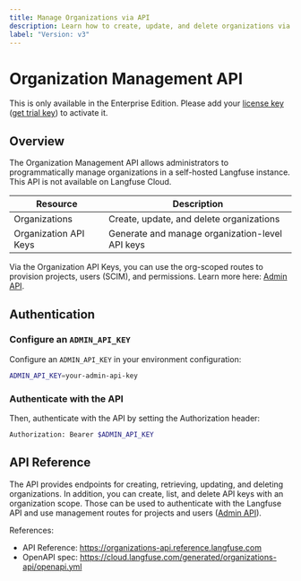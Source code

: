 ```yaml
---
title: Manage Organizations via API
description: Learn how to create, update, and delete organizations via the Langfuse API on self-hosted installations.
label: "Version: v3"
---
```


# Organization Management API

<Callout type="info">

This is only available in the Enterprise Edition. Please add your [license key](/self-hosting/license-key) ([get trial key](/request-trial)) to activate it.

</Callout>

## Overview

The Organization Management API allows administrators to programmatically manage organizations in a self-hosted Langfuse instance.
This API is not available on Langfuse Cloud.

| Resource              | Description                                     |
| --------------------- | ----------------------------------------------- |
| Organizations         | Create, update, and delete organizations        |
| Organization API Keys | Generate and manage organization-level API keys |

<Callout type="info">

Via the Organization API Keys, you can use the org-scoped routes to provision projects, users (SCIM), and permissions. Learn more here: [Admin API](/docs/administration/scim-and-org-api).

</Callout>

## Authentication

<Steps>

### Configure an `ADMIN_API_KEY`

Configure an `ADMIN_API_KEY` in your environment configuration:

```bash filename="Environment"
ADMIN_API_KEY=your-admin-api-key
```

### Authenticate with the API

Then, authenticate with the API by setting the Authorization header:

```bash
Authorization: Bearer $ADMIN_API_KEY
```

</Steps>

## API Reference

The API provides endpoints for creating, retrieving, updating, and deleting organizations.
In addition, you can create, list, and delete API keys with an organization scope.
Those can be used to authenticate with the Langfuse API and use management routes for projects and users ([Admin API](/docs/admin-api)).

References:

- API Reference: https://organizations-api.reference.langfuse.com
- OpenAPI spec: https://cloud.langfuse.com/generated/organizations-api/openapi.yml
